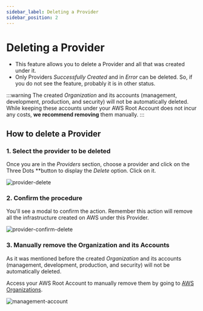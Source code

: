 ```yaml
---
sidebar_label: Deleting a Provider
sidebar_position: 2
---
```



# Deleting a Provider

- This feature allows you to delete a Provider and all that was created under it.
- Only Providers *Successfully Created* and in *Error* can be deleted. So, if you do not see the feature, probably it is in other status.

:::warning
The created *Organization* and its accounts (management, development, production, and security) will not be automatically deleted. While keeping these accounts under your AWS Root Account does not incur any costs, **we recommend removing** them manually.
:::

## How to delete a Provider

### 1. Select the provider to be deleted

Once you are in the *Providers* section, choose a provider and click on the Three Dots **button to display the *Delete* option.  Click on it. 

<Zoom overlayBgColorEnd="rgba(255, 255, 255, 0.8)">
  <img
    src="/img/provider/providerdelete.png"
    alt="provider-delete"
  />
</Zoom>

### 2. Confirm the procedure

You'll see a modal to confirm the action. Remember this action will remove all the infrastructure created on AWS under this Provider. 

<Zoom overlayBgColorEnd="rgba(255, 255, 255, 0.8)">
  <img
    src="/img/provider/providerconfirmdelete.png"
    alt="provider-confirm-delete"
  />
</Zoom>

### 3. Manually remove the Organization and its Accounts

As it was mentioned before the created *Organization* and its accounts (management, development, production, and security) will not be automatically deleted. 

Access your AWS Root Account to manually remove them by going to [AWS Organizations](https://console.aws.amazon.com/organizations/v2/home/accounts).

<Zoom overlayBgColorEnd="rgba(255, 255, 255, 0.8)">
  <img
    src="/img/provider/aws/managment-account-helper.png"
    alt="management-account"
  />
</Zoom>
